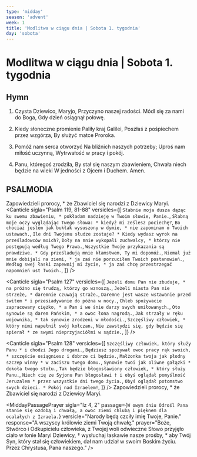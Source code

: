 ```yaml
---
type: 'midday'
season: 'advent'
week: 1
title: 'Modlitwa w ciągu dnia | Sobota 1. tygodnia'
day: 'sobota'
---
```


# Modlitwa w ciągu dnia | Sobota 1. tygodnia

<OpeningVersicle />

## Hymn

1. Czysta Dziewico, Maryjo,
Przyczyno naszej radości.
Módl się za nami do Boga,
Gdy dzień osiągnął połowę.

2. Kiedy słoneczne promienie
Paliły kraj Galilei,
Poszłaś z pośpiechem przez wzgórza,
By służyć matce Proroka.

3. Pomóż nam serca otworzyć
Na bliźnich naszych potrzeby;
Uproś nam miłość uczynną,
Wytrwałość w pracy i pokój.

4. Panu, któregoś zrodziła,
By stał się naszym zbawieniem,
Chwała niech będzie na wieki
W jedności z Ojcem i Duchem. Amen.

## PSALMODIA

<Antiphon>Zapowiedzieli prorocy, * że Zbawiciel się narodzi z Dziewicy Maryi.</Antiphon>
<Canticle
  sigla="Psalm 119, 81-88"
  versicles={[
`Słabnie moja dusza dążąc ku swemu zbawieniu, *
pokładam nadzieję w Twoim słowie, Panie.`,
`Słabną moje oczy wyglądając Twego słowa: *
kiedyż mi ześlesz pociechę?`,
`Bo chociaż jestem jak bukłak wysuszony w dymie, *
nie zapominam o Twoich ustawach.`,
`Ile dni Twojemu słudze zostaje? *
Kiedy wydasz wyrok na prześladowców moich?`,
`Doły na mnie wykopali zuchwalcy, *
którzy nie postępują według Twego Prawa.`,
`Wszystkie Twoje przykazania są prawdziwe. *
Gdy prześladują mnie kłamstwem, Ty mi dopomóż.`,
`Niemal już mnie dobijali na ziemi, *
ja zaś nie porzuciłem Twoich postanowień.`,
`Według swej łaski zapewnij mi życie, *
ja zaś chcę przestrzegać napomnień ust Twoich.`,
  ]}
/>

<Canticle
  sigla="Psalm 127"
  versicles={[
    `Jeżeli domu Pan nie zbuduje, *
na próżno się trudzą, którzy go wznoszą.`,
    `Jeżeli miasta Pan nie strzeże, *
daremnie czuwają straże.`,
    `Daremne jest wasze wstawanie przed świtem *
i przesiadywanie do późna w nocy.`,
    `Chleb spożywacie zapracowany ciężko, *
a Pan i we śnie darzy swych umiłowanych.`,
    `Oto synowie są darem Pańskim, *
a owoc łona nagrodą.`,
    `Jak strzały w ręku wojownika, *
tak synowie zrodzeni w młodości.`,
    `Szczęśliwy człowiek, *
który nimi napełnił swój kołczan.`,
    `Nie zawstydzi się, gdy będzie się spierał *
ze swymi nieprzyjaciółmi w sądzie.`,
  ]}
/>

<Canticle
  sigla="Psalm 128"
  versicles={[
`Szczęśliwy człowiek, który służy Panu *
i chodzi Jego drogami.`,
`Będziesz spożywał owoc pracy rąk swoich, *
szczęście osiągniesz i dobrze ci będzie.`,
`Małżonka twoja jak płodny szczep winny *
w zaciszu twego domu.`,
`Synowie twoi jak oliwne gałązki *
dokoła twego stołu.`,
`Tak będzie błogosławiony człowiek, *
który służy Panu.`,
`Niech cię ze Syjonu Pan błogosławi †
i obyś oglądał pomyślność Jeruzalem *
przez wszystkie dni twego życia.`,
`Obyś oglądał potomstwo swych dzieci. *
Pokój nad Izraelem!`,
  ]}
/>
<Antiphon>Zapowiedzieli prorocy, * że Zbawiciel się narodzi z Dziewicy Maryi.</Antiphon>

<MiddayPassagePrayer
  sigla="Iz 4, 2"
  passage={`W owym dniu Odrośl Pana stanie się ozdobą i chwałą, a owoc ziemi chlubą i pięknem dla ocalałych z Izraela.`}
  versicle="Narody będą czciły imię Twoje, Panie."
  response="A wszyscy królowie ziemi Twoją chwałę."
  prayer="Boże, Stwórco i Odkupicielu człowieka, z Twojej woli odwieczne Słowo przyjęło ciało w łonie Maryi Dziewicy, † wysłuchaj łaskawie nasze prośby, * aby Twój Syn, który stał się człowiekiem, dał nam udział w swoim Boskim życiu. Przez Chrystusa, Pana naszego."
/>
